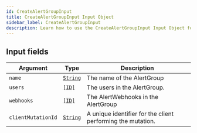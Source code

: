 ```yaml
---
id: CreateAlertGroupInput
title: CreateAlertGroupInput Input Object
sidebar_label: CreateAlertGroupInput
description: Learn how to use the CreateAlertGroupInput Input Object for Builder's API.
---
```


## Input fields

| Argument           | Type                                     | Description                                                 |
| ------------------ | ---------------------------------------- | ----------------------------------------------------------- |
| `name`             | [`String`](/composer/builder/api/schema/scalar/String.mdx) | The name of the AlertGroup                                  |
| `users`            | [`[ID]`](/composer/builder/api/schema/scalar/ID.mdx)       | The users in the AlertGroup.                                |
| `webhooks`         | [`[ID]`](/composer/builder/api/schema/scalar/ID.mdx)       | The AlertWebhooks in the AlertGroup                         |
| `clientMutationId` | [`String`](/composer/builder/api/schema/scalar/String.mdx) | A unique identifier for the client performing the mutation. |
